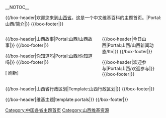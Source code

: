 <!-- 這個主題使用這個語法建立： subst:box portal skeleton| topic=山西|  -->
__NOTOC__
<div align="center">
{{中華人民共和國地理主題瀏覽條}}
</div>

{{/box-header|欢迎您来到[[山西省|山西省]]。这是一个中文维基百科的主题首页。|Portal:山西/简介|}}
{{Portal:山西/简介}}
{{/box-footer|}}

<div style="float:left; width:60%;"> <!-- This width add to the the margin below to equal 100%-->

{{Random portal component|header=山西风光|subpage=山西风光|max=9|seed=10|footer=更多山西景点...|rootpage=Portal:山西}}

{{Random portal component|header=图说山西|subpage=图说山西|max=3|seed=35|footer=更多图片...|rootpage=Portal:山西}}

{{/box-header|山西故事|Portal:山西/山西故事|}}
{{Portal:山西/山西故事}}
{{/box-footer|}}

{{/box-header|你知道吗|Portal:山西/你知道吗|}}
{{Portal:山西/你知道吗}}
{{/box-footer|}}

[{{fullurl:Portal:山西|action=purge}} 刷新]

</div>

<div style="float:right; width:39%"> <!-- This margin should be right of the above -->

{{/box-header|今日山西|Portal:山西/山西新闻动态/Itn|}}
{{Portal:山西/山西新闻动态/Itn}}
{{/box-footer|}}

{{Random portal component|header=三晋名人|subpage=三晋名人|max=31|seed=1|footer=更多三晋名人...|rootpage=Portal:山西}}

{{/box-header|欢迎参与|Portal:山西/欢迎参与|}}
{{Portal:山西/欢迎参与}}
{{/box-footer|}}

</div>

<div style="float:right; width:100%">
{{/box-header|山西省行政区划|Template:山西行政区划|}}
{{山西行政区划}}
{{/box-footer|}}

{{/box-header|维基主题|template:portals|}}
{{portals}}
{{/box-footer|}}

[[Category:中国各省主题首页|Category:中国各省主题首页]]
[[Category:山西维基资源|Category:山西维基资源]]
